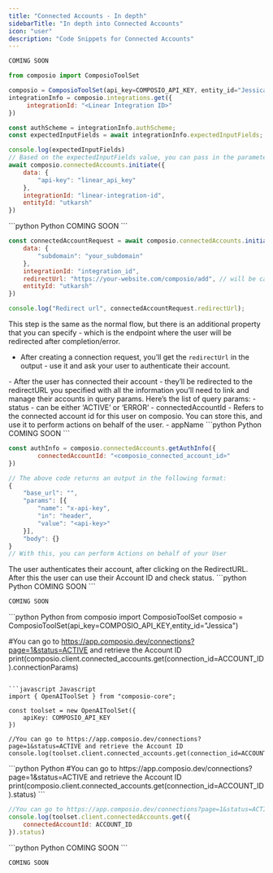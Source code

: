 ```yaml
---
title: "Connected Accounts - In depth"
sidebarTitle: "In depth into Connected Accounts"
icon: "user"
description: "Code Snippets for Connected Accounts"
---
```


<AccordionGroup>
<Accordion title="How to Create a Connection with an Integration for Non OAuth Apps?">
<CodeGroup>

```python Python
COMING SOON
```

```javascript Javascript
from composio import ComposioToolSet

composio = ComposioToolSet(api_key=COMPOSIO_API_KEY, entity_id="Jessica")
integrationInfo = composio.integrations.get({
     integrationId: "<Linear Integration ID>"
})

const authScheme = integrationInfo.authScheme;
const expectedInputFields = await integrationInfo.expectedInputFields;

console.log(expectedInputFields)
// Based on the expectedInputFields value, you can pass in the parameters in the connectedAccounts.initiate() function
await composio.connectedAccounts.initiate({
    data: {
	    "api-key": "linear_api_key"
    },
    integrationId: "linear-integration-id",
    entityId: "utkarsh"
})
```
</CodeGroup>
</Accordion>

<Accordion title="How to Create a Connection with an Integration for OAuth Apps?">
<CodeGroup>
```python Python
COMING SOON
```

```javascript Javascript
const connectedAccountRequest = await composio.connectedAccounts.initiate({
    data: {
	    "subdomain": "your_subdomain"
    },
    integrationId: "integration_id",
    redirectUrl: "https://your-website.com/composio/add", // will be called after oauth flow
    entityId: "utkarsh"
})

console.log("Redirect url", connectedAccountRequest.redirectUrl); 
```
</CodeGroup>
This step is the same as the normal flow, but there is an additional property that you can specify - which is the endpoint where the user will be redirected after completion/error.

- After creating a connection request, you’ll get the `redirectUrl` in the output - use it and ask your user to authenticate their account.

</Accordion>

<Accordion title="What after Redirect?">
- After the user has connected their account - they’ll be redirected to the redirectURL you specified with all the information you’ll need to link and manage their accounts in query params. Here’s the list of query params:
    - status - can be either ‘ACTIVE’ or ‘ERROR’
    - connectedAccountId - Refers to the connected account id for this user on composio. You can store this, and use it to perform actions on behalf of the user.
    - appName
</Accordion>

<Accordion title="How to Get Connection Info?">
<CodeGroup>
```python Python
COMING SOON
```

```javascript Javascript
const authInfo = composio.connectedAccounts.getAuthInfo({
		connectedAccountId: "<composio_connected_account_id>"
})

// The above code returns an output in the following format:
{
	"base_url": "",
	"params": [{
		"name": "x-api-key",
		"in": "header",
		"value": "<api-key>"
	}],
	"body": {}
}
// With this, you can perform Actions on behalf of your User
```
</CodeGroup>
</Accordion>

<Accordion title="How to check if the Connection was successful?">
The user authenticates their account, after clicking on the RedirectURL. After this the user can use their Account ID and check status.
<CodeGroup>
```python Python
COMING SOON
```

```javascript Javascript
COMING SOON
```
</CodeGroup>
</Accordion>

<Accordion title="How to Fetch Connection parameters?">
<CodeGroup>
```python Python
from composio import ComposioToolSet
composio = ComposioToolSet(api_key=COMPOSIO_API_KEY,entity_id="Jessica")

#You can go to https://app.composio.dev/connections?page=1&status=ACTIVE and retrieve the Account ID 
print(composio.client.connected_accounts.get(connection_id=ACCOUNT_ID).connectionParams)
```

```javascript Javascript
import { OpenAIToolSet } from "composio-core";

const toolset = new OpenAIToolSet({
    apiKey: COMPOSIO_API_KEY
})

//You can go to https://app.composio.dev/connections?page=1&status=ACTIVE and retrieve the Account ID
console.log(toolset.client.connected_accounts.get(connection_id=ACCOUNT_ID.connectionParams))
```
</CodeGroup>
</Accordion>

<Accordion title="Was the Connection successful?">
<CodeGroup>
```python Python 
#You can go to https://app.composio.dev/connections?page=1&status=ACTIVE and retrieve the Account ID
print(composio.client.connected_accounts.get(connection_id=ACCOUNT_ID).status)
```

```javascript Javascript
//You can go to https://app.composio.dev/connections?page=1&status=ACTIVE and retrieve the Account ID
console.log(toolset.client.connectedAccounts.get({
    connectedAccountId: ACCOUNT_ID
}).status)
```
</CodeGroup>
</Accordion>

<Accordion title="What if the Connection fails?">
<CodeGroup>
</CodeGroup>
</Accordion>

<Accordion title="How do I manage the scope of my User's Connected Account?">
<CodeGroup>
```python Python
COMING SOON
```

```javascript Javascript
COMING SOON
```
</CodeGroup>
</Accordion>

</AccordionGroup>
